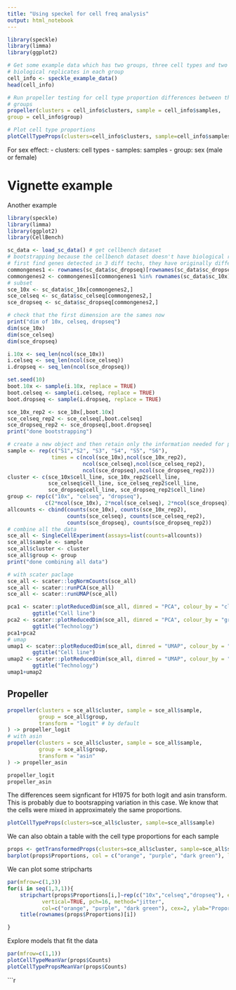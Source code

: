 ---
title: "Using speckel for cell freq analysis"
output: html_notebook
---

```{r example on github}
library(speckle)
library(limma)
library(ggplot2)

# Get some example data which has two groups, three cell types and two
# biological replicates in each group
cell_info <- speckle_example_data()
head(cell_info)

# Run propeller testing for cell type proportion differences between the two
# groups
propeller(clusters = cell_info$clusters, sample = cell_info$samples,
group = cell_info$group)

# Plot cell type proportions
plotCellTypeProps(clusters=cell_info$clusters, sample=cell_info$samples)
```

For sex effect:
- clusters: cell types
- samples: samples
- group: sex (male or female)

# Vignette example
Another example
```{r example on the vignette}
library(speckle)
library(limma)
library(ggplot2)
library(CellBench)

sc_data <- load_sc_data() # get cellbench dataset
# bootstrapping because the cellbench dataset doesn't have biological replicates
# first find genes detected in 3 diff techs, they have originally different number of rows
commongenes1 <- rownames(sc_data$sc_dropseq)[rownames(sc_data$sc_dropseq) %in% rownames(sc_data$sc_celseq)]
commongenes2 <- commongenes1[commongenes1 %in% rownames(sc_data$sc_10x)]
# subset
sce_10x <- sc_data$sc_10x[commongenes2,]
sce_celseq <- sc_data$sc_celseq[commongenes2,]
sce_dropseq <- sc_data$sc_dropseq[commongenes2,]

# check that the first dimension are the sames now
print("dim of 10x, celseq, dropseq")
dim(sce_10x)
dim(sce_celseq)
dim(sce_dropseq)
```

```{r bootsrapping}
i.10x <- seq_len(ncol(sce_10x))
i.celseq <- seq_len(ncol(sce_celseq))
i.dropseq <- seq_len(ncol(sce_dropseq))

set.seed(10)
boot.10x <- sample(i.10x, replace = TRUE)
boot.celseq <- sample(i.celseq, replace = TRUE)
boot.dropseq <- sample(i.dropseq, replace = TRUE)

sce_10x_rep2 <- sce_10x[,boot.10x]
sce_celseq_rep2 <- sce_celseq[,boot.celseq]
sce_dropseq_rep2 <- sce_dropseq[,boot.dropseq]
print("done bootstrapping")
```

```{r combine all SCE objects}
# create a new object and then retain only the information needed for propeller
sample <- rep(c("S1","S2", "S3", "S4", "S5", "S6"),
              times = c(ncol(sce_10x),ncol(sce_10x_rep2),
                        ncol(sce_celseq),ncol(sce_celseq_rep2),
                        ncol(sce_dropseq),ncol(sce_dropseq_rep2)))
cluster <- c(sce_10x$cell_line, sce_10x_rep2$cell_line,
             sce_celseq$cell_line, sce_celseq_rep2$cell_line,
             sce_dropseq$cell_line, sce_dropseq_rep2$cell_line)
group <- rep(c("10x", "celseq", "dropseq"),
            c(2*ncol(sce_10x), 2*ncol(sce_celseq), 2*ncol(sce_dropseq)))
allcounts <- cbind(counts(sce_10x), counts(sce_10x_rep2),
                   counts(sce_celseq), counts(sce_celseq_rep2),
                   counts(sce_dropseq), counts(sce_dropseq_rep2))
# combine all the data
sce_all <- SingleCellExperiment(assays=list(counts=allcounts))
sce_all$sample <- sample
sce_all$cluster <- cluster
sce_all$group <- group
print("done combining all data")
```

```{r Visualize data}
# with scater paclage
sce_all <- scater::logNormCounts(sce_all)
sce_all <- scater::runPCA(sce_all)
sce_all <- scater::runUMAP(sce_all)

pca1 <- scater::plotReducedDim(sce_all, dimred = "PCA", colour_by = "cluster") +
        ggtitle("Cell line")
pca2 <- scater::plotReducedDim(sce_all, dimred = "PCA", colour_by = "group") +
        ggtitle("Technology")
pca1+pca2
# umap
umap1 <- scater::plotReducedDim(sce_all, dimred = "UMAP", colour_by = "cluster") +
        ggtitle("Cell line")
umap2 <- scater::plotReducedDim(sce_all, dimred = "UMAP", colour_by = "group") +
        ggtitle("Technology")
umap1+umap2
```

## Propeller
```{r propeller}
propeller(clusters = sce_all$cluster, sample = sce_all$sample,
          group = sce_all$group,
          transform = "logit" # by default
) -> propeller_logit
# with asin
propeller(clusters = sce_all$cluster, sample = sce_all$sample,
          group = sce_all$group,
          transform = "asin"
) -> propeller_asin

propeller_logit
propeller_asin
```

The differences seem signficant for  H1975 for both logit and asin transform. This is probably due to bootsrapping variation in this case.
We know that the cells were mixed in approximately the same proportions.



```{r plot cell type proportions}
plotCellTypeProps(clusters=sce_all$cluster, sample=sce_all$sample)
```

We can also obtain a table with the cell type proportions for each sample
```{r table cell type proportions}
props <- getTransformedProps(clusters=sce_all$cluster, sample=sce_all$sample, transform = "logit")
barplot(props$Proportions, col = c("orange", "purple", "dark green"), legend=TRUE, ylab="Proportions")
```

We can plot some stripcharts
```{r stripcharts}
par(mfrow=c(1,3))
for(i in seq(1,3,1)){
    stripchart(props$Proportions[i,]~rep(c("10x","celseq","dropseq"), each=2),
           vertical=TRUE, pch=16, method="jitter",
           col=c("orange", "purple", "dark green"), cex=2, ylab="Proportions")
    title(rownames(props$Proportions)[i])

}
```

Explore models that fit the data
```{r explore models}
par(mfrow=c(1,1))
plotCellTypeMeanVar(props$Counts)
plotCellTypePropsMeanVar(props$Counts)
```

```r